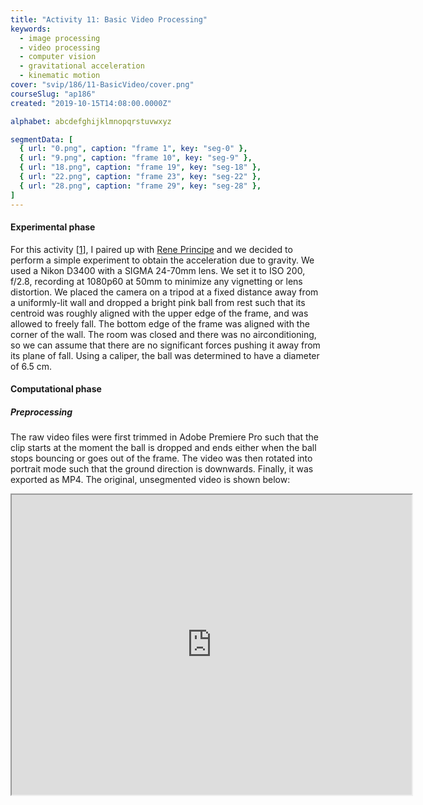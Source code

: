 ```yaml
---
title: "Activity 11: Basic Video Processing"
keywords:
  - image processing
  - video processing
  - computer vision
  - gravitational acceleration
  - kinematic motion
cover: "svip/186/11-BasicVideo/cover.png"
courseSlug: "ap186"
created: "2019-10-15T14:08:00.0000Z"

alphabet: abcdefghijklmnopqrstuvwxyz

segmentData: [
  { url: "0.png", caption: "frame 1", key: "seg-0" },
  { url: "9.png", caption: "frame 10", key: "seg-9" },
  { url: "18.png", caption: "frame 19", key: "seg-18" },
  { url: "22.png", caption: "frame 23", key: "seg-22" },
  { url: "28.png", caption: "frame 29", key: "seg-28" },
]
---
```



#### Experimental phase

For this activity [[1](#Soriano2019)], I paired up with [Rene Principe](mailto:rprincipe@nip.upd.edu.ph) and we decided to perform a simple experiment to
obtain the acceleration due to gravity. We used a Nikon D3400 with a SIGMA 24-70mm lens. We set it to ISO 200, f/2.8,
recording at 1080p60 at 50mm to minimize any vignetting or lens distortion. We placed the camera on a tripod at a fixed
distance away from a uniformly-lit wall and dropped a bright pink ball from rest such that its centroid was roughly
aligned with the upper edge of the frame, and was allowed to freely fall. The bottom edge of the frame was aligned with
the corner of the wall. The room was closed and there was no airconditioning, so we can assume that there are no
significant forces pushing it away from its plane of fall. Using a caliper, the ball was determined to have a diameter
of 6.5 cm.

#### Computational phase

##### Preprocessing

The raw video files were first trimmed in Adobe Premiere Pro such that the clip starts at the moment the ball is dropped
and ends either when the ball stops bouncing or goes out of the frame. The video was then rotated into portrait mode
such that the ground direction is downwards. Finally, it was exported as MP4. The original, unsegmented video is shown
below:

<iframe
  src="https://drive.google.com/file/d/16IaBhmNCL8T7cAKvIIQ6y4vyOT1K08hK/preview"
  width="640"
  height="480"
  allow="autoplay"
  class="mx-auto"
/>

##### Segmentation and morphological cleaning

Using Python, I first read an arbitrary frame such that the entire ball can be seen in the frame. Using my code for a
previous activity on [non-parametric segmentation](/svip/ap186/image-segmentation), I selected the ROI such that it
encompassed a rectangular portion of the ball, taking care not to include the background. After obtaining the ROI and
its histogram, non-parametric segmentation can automatically detect the ball for all succeeding frames. Next, I applied
Otsu's method to binarize the frames, followed by an elliptical closing operator of size 11 $\times$ 11. I then used the
`regionprops` function from the `skimage` library to obtain the segmented ball's properties per frame, in particular the
centroid and diameter properties. The result of these operations is shown in Fig.&nbsp;[1](#fig-segment).

<figure id="fig-segment" class="container grid grid-cols-5 gap-4">
  {frontmatter.segmentData.map((d, index) => (
    <figure id={d.key}>
      <img
        src={buildCldUrl(`svip/186/11-BasicVideo/${d.url}`)}
        alt={d.caption}
      />
      <figcaption class="text-center">
        ({frontmatter.alphabet[index]}) {d.caption}
      </figcaption>
    </figure>
  ))}
  <figcaption class="col-span-5 text-center">
    Figure 1: Representative frames as a result of successful segmentation and morphological cleaning. Notice in the
    middle frames that the ball appears to be squashed. This is due to the motion blur along the vertical, and in this
    case, the color of the ball starts to "blend" with the background. During this phenomenon, we measure the diameter
    horizontally, since there is no motion blur along this dimension.
  </figcaption>
</figure>

##### Calibration

The diameter of the ball was averaged for the first 30 frames (just before it bounces for the first time), and using the
actual diameter obtained earlier, its pixel-to-length calibration is as follows:

<span id="eq-calibration" class="mx-auto">
$
\begin{equation}
  \mathrm{meters = pixels \times \frac{diameter (meters)}{diameter (pixels)}}
\end{equation}
$
</span>

Thus, the position of the ball in real units at any time can be obtained, and its velocity and acceleration can be
computed using central difference algorithm. Its motion curves are shown in Fig.&nbsp;[2](#fig-motion).

<figure id="fig-motion" class="container">
  <img
    src={buildCldUrl(`svip/186/11-BasicVideo/motion.png`)}
    alt="motion calibration"
  />
  <figcaption class="text-center">
    Figure 2: Position, velocity & acceleration curves of the free-falling ball.
  </figcaption>
</figure>

##### Obtaining $g$

Calculating the acceleration due to gravity $g$ can be done in two ways. First, we can isolate the position curve up to
the point when it first bounces (first 30 frames), and fit this curve to an equation of the form

<span id="eq-curve-fit" class="mx-auto">
$
\begin{equation}
  f(t; g, v_0, x_0) = gt^2 + v_0 t + x_0
\end{equation}
$
</span>

via nonlinear least-squares fitting. Using this method, we obtain a value of $\boxed{g = -9.68 \textrm{ m/s}^2}$, which
deviates by 1.31\% from the theoretical. For reference, the theoretical value is $g = -9.81$ m/s<sup>2</sup>.

Another way this can be done is by taking again the first 30 frames and averaging their acceleration values which we
obtained earlier. This method yields $\boxed{g = -9.61 \textrm{ m/s}^2}$, which deviates by 2.04\% from the theoretical.

#### References

<ol className="reference">
  <li id="Soriano2019">M. N. Soriano, _A11 - Basic video processing_ (2019).</li>
</ol>
